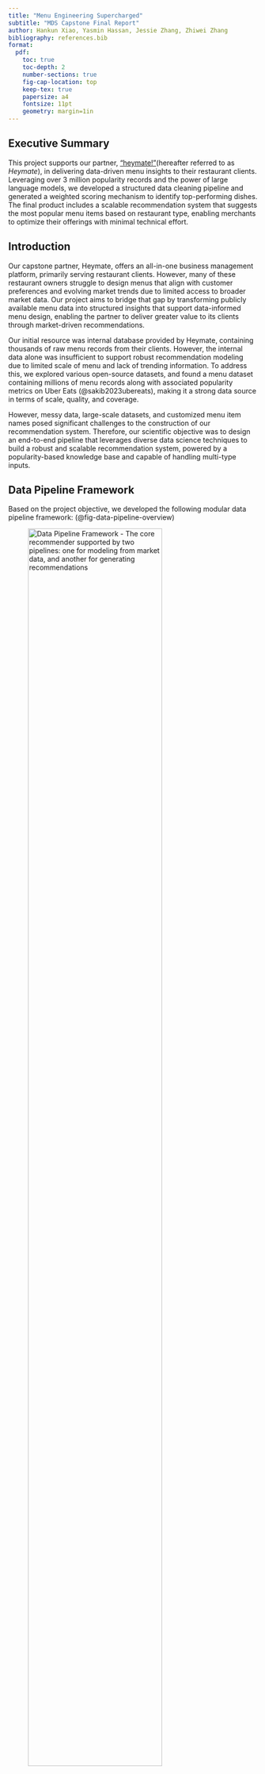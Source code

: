 ```yaml
---
title: "Menu Engineering Supercharged"
subtitle: "MDS Capstone Final Report"
author: Hankun Xiao, Yasmin Hassan, Jessie Zhang, Zhiwei Zhang
bibliography: references.bib
format:
  pdf:
    toc: true
    toc-depth: 2
    number-sections: true
    fig-cap-location: top
    keep-tex: true
    papersize: a4
    fontsize: 11pt
    geometry: margin=1in
---
```


## Executive Summary

This project supports our partner, ["heymate!"](https://www.heymate.ca)(hereafter referred to as *Heymate*), in delivering data-driven menu insights to their restaurant clients. Leveraging over 3 million popularity records and the power of large language models, we developed a structured data cleaning pipeline and generated a weighted scoring mechanism to identify top-performing dishes. The final product includes a scalable recommendation system that suggests the most popular menu items based on restaurant type, enabling merchants to optimize their offerings with minimal technical effort.

## Introduction

Our capstone partner, Heymate, offers an all-in-one business management platform, primarily serving restaurant clients. However, many of these restaurant owners struggle to design menus that align with customer preferences and evolving market trends due to limited access to broader market data. Our project aims to bridge that gap by transforming publicly available menu data into structured insights that support data-informed menu design, enabling the partner to deliver greater value to its clients through market-driven recommendations.

Our initial resource was internal database provided by Heymate, containing thousands of raw menu records from their clients. However, the internal data alone was insufficient to support robust recommendation modeling due to limited scale of menu and lack of trending information. To address this, we explored various open-source datasets, and found a menu dataset containing millions of menu records along with associated popularity metrics on Uber Eats (@sakib2023ubereats), making it a strong data source in terms of scale, quality, and coverage.

However, messy data, large-scale datasets, and customized menu item names posed significant challenges to the construction of our recommendation system. Therefore, our scientific objective was to design an end-to-end pipeline that leverages diverse data science techniques to build a robust and scalable recommendation system, powered by a popularity-based knowledge base and capable of handling multi-type inputs.

\newpage

## Data Pipeline Framework

Based on the project objective, we developed the following modular data pipeline framework: (@fig-data-pipeline-overview)

![Data Pipeline Framework - The core recommender supported by two pipelines: one for modeling from market data, and another for generating recommendations](../image/final_1_data_pipeline_overview.png){#fig-data-pipeline-overview width="80%" fig-align="center"}

### Model Input Pipeline (Horizontal Workflow)

1. Data Ingestion: After researching across multiple open-source datasets, we found a Uber Eats dataset from Kaggle covers a wide range of restaurant types, menu items, and their corresponding descriptions. 
2. Feature Engineering: As the raw dataset was quite messy, it needed to undergo a series of preprocessing and standardization process so that we can use them for further popularity score calculation. 
3. Knowledge Base Construction: Under suggestion and domain knowledge from the project partner,we buily a weighted scoring knowledge base on various popularity metrics. This serves as the foundation for capturing market trends and powering recommendations.

### Testing and Production Pipeline (Vertical Workflow)

1. Recommender Input: The recommender system can process JSON inputs from two sources, including client restaurant type from Heymate internal database, and user input of restaurant types via the web portal for real-time recommendations.
2. Recommendation Module: Based on the specified restaurant type, the engine searches the knowledge base, ranks menu items using scoring logic, and generates a tailored Recommended Item List.
3. Output Visualization: Final recommendations are displayed through a user-friendly dashboard, enabling clear interpretation and easy action on the results.

## Transition from Framework to Data Product

Having established our framework, we shifted our focus to building a scalable data product. At its core is a recommendation engine that suggests top-performing dishes by leveraging aggregated popularity patterns from similar restaurant types.

### Data Wrangling Module

#### Exploratory Data Analysis

To support the development of a robust recommendation engine, we first conducted exploratory data analysis (EDA) to assess data quality and structure. The insights suggest the need to perform wrangling tasks for a clean, consistent, and high-quality model input dataset.

1. **Data Quality and Inconsistencies:** The raw Uber Eats data contains more than 5 million menu records, but it presented significant quality issues (shown in @tbl-null-entries), including missing critical metrics, formatting inconsistencies, posing a major challenge in popularity score calculation. Therefore, we implemented preprocessing logic to remove all these incomplete, duplicated, or other invalid menu records, which results in around 3.2 million records for next step.

```r
library(readr)
library(knitr)

null_data <- read_csv("../data/null_entries_ubereats.csv") 
kable(null_data, caption = "Null Entries in Uber Eats dataset (Model Input Data) {#tbl-null-entries}")
```

2. **Large-Scale Data Processing:** Even after preprocessing, the dataset still contained over **3 million** records, making full in-memory processing impractical due to runtime and memory constraints. To ensure scalability, we implemented batch processing by retrieving indexed chunks and deployed it via a Flask framework with multithreaded API calls for concurrent execution.

\newpage

3. **Menu Naming Variability:** The biggest challenge was the inconsistent naming of similar dishes, for example, “seafood fried rice” appeared in various forms and languages (@fig-seafood-fried-rice-var). This hindered similarity comparisons and recommendation accuracy. To address this, we used OpenAI’s GPT API for semantic standardization, enhancing consistency and model performance.

![Seafood Fried Rice Spelling Variation](../image/final-6-seafood_fried_rice_products.png){#fig-seafood-fried-rice-var width="80%" fig-align="center"}

#### Solution Pipeline

All wrangling tasks were encapsulated in modular Python scripts and integrated into a unified data pipeline (@fig-training-pipline). This pipeline includes:

![Solution Pipeline (Model Training)](../image/final_3_training_pipline.png){#fig-training-pipline width="80%" fig-align="center"}

1. Data Cleaning: Due to inconsistencies in the raw menu data from Uber Eats, we implemented preprocessing procedures. Since dishes were named differently across restaurants, we developed a semantic standardization pipeline powered by the GPT API to normalize dish names and group similar items under unified labels.
2. Cleaning Deployment: This standardization process was deployed using a Flask-based batch-processing mechanism to enable concurrent processing. The Heymate engineering team will explore Azure as a potential option for faster and automated deployment. Each batch of raw data was processed and uploaded to generate a cleaned dataset.
3. Scoring and Knowledge Base: Once the data was standardized, we joined each menu item with key popularity metrics. This aggregated table will be stored and used to calculate popularity scores, which will be discussed in detail in a later section.

For the model testing dataset (@fig-testing-pipline), the similar logic is applied here as Heymate's internal database also exbihits some extent of quality issues (shown in @fig-null-internal). The standardized input will pass through the recommender system to generate top-rated dish recommendations.

![Null Entries in internal dataset (Model Testing Data)](../image/final_2_null_internal.png){#fig-null-internal width="60%" fig-align="center"}

![Solution Pipeline (Model Testing)](../image/final_4_testing_pipline.png){#fig-testing-pipline width="80%" fig-align="center"}

### Data Cleaning Module

After reviewing the overall pipeline, we now take a closer look at the data cleaning component, which plays a key role in addressing inconsistencies in menu dish names and enhancing the quality of downstream recommendations.
Specifically, we want to address following issues:

- Mixed languages: Many item names contain both English and non-English text (@fig-cleaning-challenge).
- Inconsistent restaurant types: Broad categories (e.g. “American”) are mixed with specific terms (e.g. “wings”, “sandwich”), making aggregation difficult.
- Combo indicators: Expressions such as “Combo”, “Set of Two”, or “Family Meal” are used inconsistently, complicating identification.
- Quantity terms: Words like “6 Pc” add additional noise and make parsing less accurate.

![Cleaning Challenge Example](../image/final_9_cleaning_challenge.png){#fig-cleaning-challenge width="30%" fig-align="center"}

Without resolving these issues, it would have been impossible to run any structured analysis across restaurants at scale. Since our project timeline are relatively tight, we decided to utilize GPT API as it can achieve semantic inference, format alignment, as well as language processing in a more efficient manner while maintaining relativeky great quality. Therefore, we developed a prompt-engineering pipeline that includes two main parts:

1. System prompt: Defines the input and output schema as well as cleaning rules, such as how to identify the core dish name, extract up to five descriptors, determine whether an item is a combo, and standardize the restaurant type.
2. User prompt: Feeds batches of raw menu rows into the model in a list of dictionary format.

The GPT model returns structured output for each menu item, including (@fig-cleaned-example):

- `dish_base`: core identity (e.g. “fried rice”).
- `dish_flavor`: tags like cooking method or toppings (e.g. [“chicken”]).
- `is_combo`: boolean indicating if the item is a combo.
- `restaurant_type_std`: standardized restaurant type aligned with Google Maps Food and Drinks category. 

![Cleaned Menu Iten Example](../image/final_10_cleaned_example.png){#fig-cleaned-example width="70%" fig-align="center"}

To ensure extraction quality and reliability, we iteratively refined our prompt engineering strategy:

- Required vs. optional fields: We clearly specified which fields (e.g. item name) must be present, and which are optional (e.g. menu description). When optional fields were missing, the model was instructed to infer based on other inputs.
- Formatting rules: We enforced strict formatting in the output, including lowercase, singular, American English spellings, to ensure consistency.
- Controlled restaurant type output: We constrained the model to select from a fixed list of restaurant types aligned with Google Maps Food and Drinks categories.
- Combo identification: We embedded recognition logic for different combo indicators, such as “set of”, “combo”, or “family meal”.
- Prompt length optimization: Through iterative testing, we shortened prompt size while maintaining output quality, helping reduce API costs.
- Row indexing: Each row in the batch was assigned a unique index to link the model’s structured output back to other features like rating or score.

With this module, we were able to clean inconsistent menu data into a structured format suitable for downstream analysis and recommendation.


### Recommendations Algorithm

![Recommendations Workflow](../image/final_5_recommendation_flow.png){#fig-rec-flow width="80%" fig-align="center"}

#### Feature Integration
Once the LLM produces cleaned menu data (in table `cleaned_menu_mds`), we proceeded to feature integration, enriching this data with relevant popularity metrics.
At this stage, we:

- Joined the cleaned Uber Eats menu data (text data) with popularity metrics in the original Uber Eats metadata table `Restaurants_mds`, which contains rating counts and rating scores.
- This step allowed us to bring back three key popularity indicators that were temporarily removed during cleaning:
    - Number of Ratings: how many users rated the dish
    - Average Rating: the restaurant average rating score given by users
    - Item Frequency: how often a dish appears, counting occurrences grouped by dish base, dish flavor, and restaurant type
- We also removed entries where `is_combo == True` to avoid noise in popularity estimates.

The resulting dataset forms the **core knowledge base**, a structured, popularity-aware version of Uber Eats data, on which all recommendations are based.

### Normalize Matrix
For popularity score calculation, as the raw values of frequency or rating counts can be heavily skewed or on different scales. We applied **MinMaxScaler** to rescale them to the [0, 1] range to ensure that the three indicators (rating counts, rating scores, frequency) are comparable and balanced.

Normalized columns include:

- `freq_scaled`: normalized frequency of the dish
- `rating_scaled`: normalized count of user ratings
- `score_scaled`: normalized average user rating

This step creates a uniform basis for computing the final popularity score.

### Compute Popularity Score

We calculate a weighted popularity score for each dish as follows:

`popularity_score = (0.2 * freq_scaled + 0.6 * rating_scaled + 0.2 * score_scale)`
 
These weights were selected based on exploratory testing and domain intuition from the partner, prioritizing the number of reviews as a strong signal of customer engagement,  an approach supported by industry practices/research  in similar recommendation systems (@chitalia2023yelp @alrubaye2020github)

- **60% rating count: (`rating_scaled`)** Measures how many people have reviewed; we viewed it  as the strongest proxy of broad customer engagement.
- **20% average score: (`score_scaled`)** captures perceived quality but is often biased by low volume.
- **20% frequency: (`freq_scaled`)** reflects widespread presence on menus but doesn’t always indicate desirability.  
All computed scores are stored in a SQL table: `cleaned_menu_with_popularity`
This becomes the knowledge base table used for filtering and recommendations.

### Group and Rank Dishes (Filtering & Output Logic)

At recommendation time, the system:

1. Accepts input from a restaurant partner (up to 3 restaurant types)
2. Filters the knowledge base (`cleaned_menu_with_popularity`) using:
    - Exact matches on restaurant_type_std
    - Filters out duplicate dishes (e.g. same base/flavor combo for the same type)
3. For multi-type requests, the popularity scores are averaged across the selected types
4. Dishes are then ranked based on their average popularity score

Finally, the top N dishes (configurable) are returned as output.

#### Clarification on Filtering Scope

Currently, our system supports **structured filtering only** specifically, by one to three restaurant_type_std values (e.g. "pizza restaurant"). These types are extracted during LLM cleaning and matched exactly during the filtering process. This was inspired by best practices in popularity-based recommenders, which focus on transparency and operational simplicity in early-stage deployment @keshetti2020popularity.
At this stage, we do **not** support:

- Keyword-based filtering (e.g. searching for "pepperoni")
- Semantic/embedding-based matching (e.g. interpreting "comfort food" or "something spicy")
- GPT-powered fuzzy search at recommendation time

This was a deliberate choice to prioritize __transparency, control,__ and __execution speed__ in our MVP. Additionally, our dataset, though enriched and cleaned, lacked consistent free-text queries or labelled user intent, which made implementing semantic search or GPT-based query interpretation less feasible at this stage.

## Example Use Case: Recommending for a Pizza Restaurant

To demonstrate how the recommendation engine works in practice, we include a use case where a partner restaurant is identified as a **“pizza restaurant”**. The system filters all dishes from our cleaned Uber Eats knowledge base that match this restaurant type and scores each based on its normalized rating score, frequency, and rating count. The weighted score is then used to rank the items, returning the top 10 most relevant dishes.

As shown in the figure below @fig-rec-example, the top-ranked items for a pizza restaurant include popular classics such as:

- Pizza (cheese) and Pizza (pepperoni) — widely rated and highly frequent across menus.
- Pizza (meat lover) and Spaghetti (meatball) — dishes with consistent performance.
- Less expected but still relevant items like Papadia (parmesan crust) also appear due to strong metric combinations.

![Recommendations For a Pizza Restaurant”](../image/final-7-rec-example.png){#fig-rec-example width="80%" fig-align="center"}

### Visualization Demo: Surfacing Actionable Recommendations

![Visualization Demo”](../image/final-8-viz.png){#fig-viz-demo width="80%" fig-align="center"}

To make our recommendation results interpretable and actionable, we built a two-part visualization:

#### CRM System Integration Mockup 
On the left of @fig-viz-demo, we show a conceptual UI for how this recommendation module could be embedded in the Heymate CRM by the Heymate engineering team. This allows restaurant managers to easily access insights from their dashboard, specifically under the “Recommendation” tab, alongside other operational menus.

#### Recommendation Output Visualization
On the right of @fig-viz-demo is an Altair-based bar chart showcasing the top dishes sorted by computed popularity score. Key design features include:

- Top 3 highlights using Heymate brand colours (yellow, red, rose).
- Pop score bars are annotated directly with percentage labels.
- Hover tooltips for dish name and score for ease of exploration.
- Combined label (dish base + flavor) for intuitive comprehension.

This visualization not only validates that our scoring pipeline works but also provides a clear and professional way for stakeholders to compare and act on dish performance. It is also exportable as a standalone HTML component and ready for dashboard integration.

## How to Use the Data Product

We designed this data product to support Heymate’s internal team and clients in making data-informed menu decisions. 

### Intended Usage
Heymate can utilize this tool in two primary ways:

- Internal Use Mode: 
    - Data Update & Validation: When a new data source becomes available, the internal team can upload and process it through the system to evaluate performance with updated inputs.
    - Testing & Iteration: By inputting internal client restaurant types, internal users can assess the quality of dish name cleaning and observe how the system generates standardized output. This enables iterative refinement and ensures reliability before onboarding new clients.
- Client-Facing Deployment: On the frontend, a client can simply select their restaurant type (e.g. “pizza restaurant”), and the system returns a list of top recommended dishes based on aggregated popularity metrics from similar restaurants. This empowers merchants to make data-driven menu decisions aligned with current market trends.

Overall speaking, to enable a scalable, end-to-end pipeline that supports both internal testing and client-facing deployment, we applied several key data science techniques. Below, we highlight three methods that were critical to addressing real-world data challenges.

## Data Science Methods

We applied many data science techniques in our capstone project and are highlighting 3 here:

- LLM Integration
- Distributed Deployment
- Materialized View

### LLM Integration
We leveraged large language models (LLMs) to clean and standardize the menu data. The raw data was not available for direct use in our recommendation system due to inconsistencies in formatting, spelling variations, and the presence of multiple languages. By integrating LLMs, we were able to extract key information of dish bases and dish flavors, from item names, categories, and descriptions with high accuracy. Even in the case when the description is missing, the LLMs can still infer the information from the item name and category, as well as the context of the restaurant name.

#### Limitation

This approach requires payment for API usage. After evaluating trade-offs between computational power and cost, we chose to use the **ChatGPT-4o mini** model.

#### Alternative Methods Considered

- Regular Expressions: Effective for extracting structured patterns, but not feasible here due to inconsistent formatting and multilingual input.
- Custom Deep Learning Model: While potentially powerful, this would require labelled training data and significant time and computational resources. We don’t have such resources within our project scope.
- Locally Deployed LLM: This could reduce long-term costs, but setup and maintenance would bring practical challenges within our capstone timeline.

### Distributed Deployment
Our project involved processing a large dataset, over 3 million rows from the Uber Eats dataset. Cleaning this data sequentially would have taken approximately 5,000 hours, which was not feasible within our timeline. To solve this, we implemented a distributed deployment infrastructure to significantly speed up processing.
We designed and deployed an HTTP-triggered function to process data in batches. Each instance is triggered via a web request, with the batch range passed as parameters. The system logs the task status at both the start and end of execution. To monitor tasks internally, we also built a dashboard in Looker Studio.
Initially, we planned to deploy using Azure Functions on our partner’s cloud infrastructure. However, due to security configuration challenges, we were unable to proceed with this plan. As a fallback, we deployed the system locally using the Flask framework and ran up to 20 worker instances concurrently, achieving a 20x speedup.

#### Limitation
The number of concurrent worker instances is limited by the ChatGPT API rate limit.

#### Alternative Approaches Considered
We evaluated other cloud deployment solutions, such as EC2 from Amazon Web Services and Google Cloud Functions from the Google Cloud Platform. However, our partner uses Microsoft Azure, and we prioritized consistency within that ecosystem. In the future, our partner’s engineering team plans to migrate our local deployment to Azure Functions, once security configurations are in place.

### Materialized View
A Materialized View (also known as a Persistent Derived Table) is a database optimization technique that stores the result of a query as a physical table. This allows for much faster data retrieval by avoiding repeated computation over large datasets.
Initially, it took around 6 minutes to generate a restaurant recommendation due to the volume of data. Such delays are unacceptable in production, especially since the recommendation module will eventually be integrated into the partner’s CRM system.
To optimize query performance, we implemented a materialized view to cache pre-computed results. This optimization reduced runtime from 6 minutes to just 3 seconds.

#### Limitations

- Additional Storage Cost: The materialized view aggregates data from the original 3-million-row table, incurring some storage cost. However, this is minimal relative to the base data and is not a major concern.
- Maintenance and Updates: When new data is ingested into the model input pipeline, the materialized view must be refreshed. To handle this, we established an automated workflow that updates the materialized view upon the successful completion of each data ingestion task.

## Justification Over Other Products/Interfaces

There are existing solutions that rely entirely on LLMs to build AI agents for restaurant recommendations. In these systems, user inputs are translated into prompts and sent to an LLM, which generates recommendations based on its internal knowledge.

However, this approach has several clear limitations:

1.	LLMs are transformer-based models and are not well-suited for handling structured logic or computations involving large-scale tabular data.
2.	Interpretability is low: these systems often function as black boxes, making it difficult to understand or explain how the recommendations are generated.
3.	Lack of real market data: These models typically do not incorporate up-to-date or domain-specific datasets. In contrast, our system is built on a dataset of over 3 million real menu records, providing a much more grounded and data-driven foundation for recommendations.

## Conclusions and Recommendations

### What Problem Were We Solving?
Heymate seeks to empower its restaurant partners by offering data-driven menu recommendations that encourage customer return visits. However, partners often lack clear insights into which menu items perform well across the market and why. Our project aimed to close this gap by designing a popularity-based recommendation system that scores dishes based on the number of ratings, average rating scores, and frequency across menus, offering partners a transparent foundation for data-backed decision-making.

### How Does Our Solution Address It?
We developed a full-stack pipeline that:

- Cleans and standardizes restaurant menu data using LLMs,
- Joins the cleaned internal menu with Uber Eats data to enrich it with restaurant-level popularity signals,
- Computes a weighted popularity score using MinMaxScaler across three metrics,
- Filters and ranks menu items based on restaurant type(s),
- Visualizes the results in an interactive Altair chart for use in Heymate's CRM.

This product functions well as a minimum viable recommendation engine, particularly for restaurant partners without access to historical purchase data. Its transparent logic and simple interface make it accessible for immediate use and experimentation.
 
### Limitations

While our data product offers a practical solution for transforming raw menu data into structured insights, several limitations remain:

- **Popularity Bias:** Our current popularity scoring system relies on static metrics due to the lack of real transaction data. This makes it a proxy measure and may not fully reflect true customer preferences. The score could be further improved by incorporating additional quantitative features like price, review volume, or order frequency if available in the future.
- **Static Reference:** Our analysis is currently based on static snapshots of menu data. Without timestamped records, we are unable to capture how item popularity or menu composition evolves. This limits our ability to detect trends such as seasonal specials or emerging bestsellers.
- **Hard Filtering:** Restaurant type filtering is an exact match only (e.g. “pizza restaurant”), limiting support for broader or fuzzy queries like “comfort food” or “date night meals”. A more flexible filtering mechanism could improve the versatility of the tool.
- **Evaluation Challenge:** Due to limited deployment and lack of real-time feedback from users, our validation process is based on illustrative case studies (e.g. the pizza restaurant example). While useful for demonstration, A/B testing or real user feedback would be necessary to confirm the real-world effectiveness of the tool.
- **Scalability Constraint:** Although our local pipeline performs well, we haven’t deployed it to Azure yet due to resource and security constraints. As a result, the system is not yet scalable enough for real-time or production use cases.
- **Lack of Granular Personalization:** While our system standardizes restaurant types (e.g. “Chinese restaurant”), it does not yet support finer-grained classification at the sub-type level (e.g. “Szechuan,” “Cantonese”). Additionally, the recommender ignores important factors such as local popularity, pricing, and user-specific preferences. These limitations reduce the system’s ability to deliver tailored insights for diverse audiences.
 
### Recommendations for Heymate

To evolve this prototype into a production-ready recommender, we recommend:

1. Temporal Tracking: Incorporate timestamped data to uncover seasonal patterns and trends.
2. Restaurant Feedback Loop: Integrate feedback from partner restaurants to refine recommendations over time.
3. Semantic Filtering: Support flexible, natural-language queries using embeddings or GPT-powered matching.
4. Cloud Deployment: Deploy to Azure to support scalability and integrate directly with Heymate’s CRM system.
5. Subtype Extraction: Enhance LLM outputs with more detailed tags (e.g. “spicy,” “gluten-free,” “vegan”) for deeper filtering.
6. Evaluation Framework: Design structured evaluations using click data, client interviews, or business KPIs to measure impact.
 
Our product lays a solid foundation for **scalable, transparent**, and **explainable menu recommendations**. With further iteration, it can evolve into a dynamic and adaptive system that supports Heymate’s long-term vision for partner success.

{{< pagebreak >}}

## References
